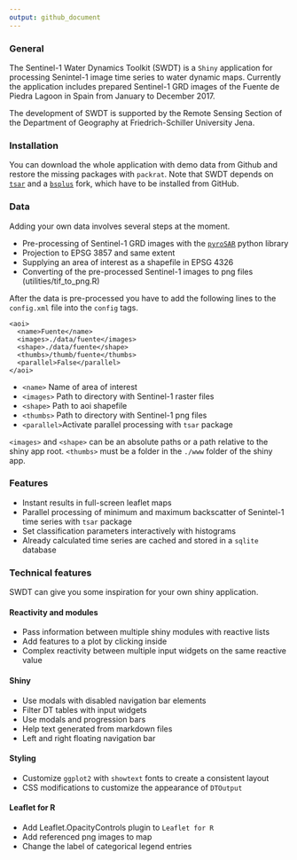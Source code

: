 ```yaml
---
output: github_document
---
```


### General

The Sentinel-1 Water Dynamics Toolkit (SWDT) is a `Shiny` application for processing Senintel-1 image time series to water dynamic maps. Currently the application includes prepared Sentinel-1 GRD images of the Fuente de Piedra Lagoon in Spain from January to December 2017.

The development of SWDT is supported by the Remote Sensing Section of the Department of Geography at Friedrich-Schiller University Jena.

### Installation

You can download the whole application with demo data from Github and restore the missing packages with `packrat`. Note that SWDT depends on [`tsar`](https://github.com/johntruckenbrodt/tsar) and a [`bsplus`](https://github.com/be-marc/bsplus) fork, which have to be installed from GitHub.

### Data

Adding your own data involves several steps at the moment.

* Pre-processing of Sentinel-1 GRD images with the [`pyroSAR`](https://github.com/johntruckenbrodt/pyroSAR) python library
* Projection to EPSG 3857 and same extent
* Supplying an area of interest as a shapefile in EPSG 4326
* Converting of the pre-processed Sentinel-1 images to png files (utilities/tif_to_png.R)

After the data is pre-processed you have to add the following lines to the `config.xml` file into the `config` tags.

```
<aoi>
  <name>Fuente</name>
  <images>./data/fuente</images>
  <shape>./data/fuente</shape>
  <thumbs>/thumb/fuente</thumbs>
  <parallel>False</parallel>
</aoi>

```
* `<name>` Name of area of interest
* `<images>` Path to directory with Sentinel-1 raster files
* `<shape>` Path to aoi shapefile
* `<thumbs>` Path to directory with Sentinel-1 png files
* `<parallel>`Activate parallel processing with `tsar` package

`<images>` and `<shape>` can be an absolute paths or a path relative to the shiny app root. `<thumbs>` must be a folder in the `./www` folder of the shiny app.

### Features

* Instant results in full-screen leaflet maps
* Parallel processing of minimum and maximum backscatter of Senintel-1 time series with `tsar` package
* Set classification parameters interactively with histograms
* Already calculated time series are cached and stored in a `sqlite` database

### Technical features

SWDT can give you some inspiration for your own shiny application. 

#### Reactivity and modules

* Pass information between multiple shiny modules with reactive lists
* Add features to a plot by clicking inside
* Complex reactivity between multiple input widgets on the same reactive value

#### Shiny

* Use modals with disabled navigation bar elements
* Filter DT tables with input widgets
* Use modals and progression bars
* Help text generated from markdown files
* Left and right floating navigation bar 

#### Styling

* Customize `ggplot2` with `showtext` fonts to create a consistent layout
* CSS modifications to customize the appearance of `DTOutput`

#### Leaflet for R

* Add Leaflet.OpacityControls plugin to `Leaflet for R`
* Add referenced png images to map
* Change the label of categorical legend entries
